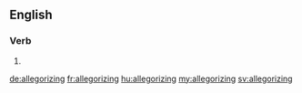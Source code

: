 ==English==

===Verb===
{{head|en|present participle}}

# {{present participle of|allegorize|lang=en|nocat=1}}

[[de:allegorizing]]
[[fr:allegorizing]]
[[hu:allegorizing]]
[[my:allegorizing]]
[[sv:allegorizing]]